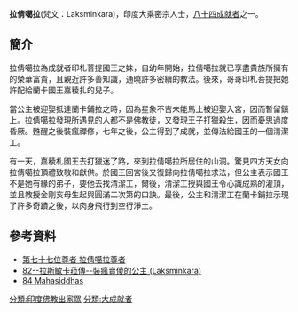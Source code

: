 '''拉倩噶拉'''(梵文：Laksminkara)，印度大乘密宗人士，[[八十四大成就者|八十四成就者]]之一。
==簡介==
拉倩噶拉為成就者印札菩提國王之妹，自幼年開始，拉倩噶拉就已享盡貴族所擁有的榮華富貴，且親近許多善知識，通曉許多密續的教法。後來，哥哥印札菩提把她許配給蘭卡國王嘉稜扎的兒子。

當公主被迎娶抵達蘭卡鋪拉之時，因為星象不吉未能馬上被迎娶入宮，因而暫留鎮上。拉倩噶拉發現所遇見的人都不是佛教徒，又發現王子打獵殺生，因而憂思過度昏厥。甦醒之後裝瘋禪修，七年之後，公主得到了成就，並傳法給國王的一個清潔工。

有一天，嘉稜札國王去打獵迷了路，來到拉倩噶拉所居住的山洞。驚見四方天女向拉倩噶拉頂禮致敬和獻供。於國王回宮後又復歸向拉倩噶拉求法，但公主表示國王不是她有緣的弟子，要他去找清潔工，爾後，清潔工授與國王令心識成熟的灌頂，並且教授金剛亥母生起與圓滿二次第的口訣。最後，公主和清潔工在蘭卡鋪拉示現了許多奇蹟之後，以肉身飛行到空行淨土。

==參考資料==
{{reflist}}
*[http://www.lopon.org.tw/teachings/page2_1.aspx?cid=100&lid=101&id=4732 第七十七位尊者 拉倩噶拉尊者] {{Wayback|url=http://www.lopon.org.tw/teachings/page2_1.aspx?cid=100&lid=101&id=4732 |date=20200929233100 }}
*[http://www.karmapa-news.com/page3_8_82.php 82--拉斯敏卡菈傳--裝瘋賣傻的公主 (Laksminkara)]{{dead link|date=2018年3月 |bot=InternetArchiveBot |fix-attempted=yes }}
*[http://www.tsemrinpoche.com/tsem-tulku-rinpoche/buddhas-dharma/vajradhara-and-84-mahasiddhas.html 84 Mahasiddhas] {{Wayback|url=http://www.tsemrinpoche.com/tsem-tulku-rinpoche/buddhas-dharma/vajradhara-and-84-mahasiddhas.html |date=20140905044317 }}
{{84Buddhist}}
[[分類:印度佛教出家眾|分類:印度佛教出家眾]]
[[分類:大成就者|分類:大成就者]]